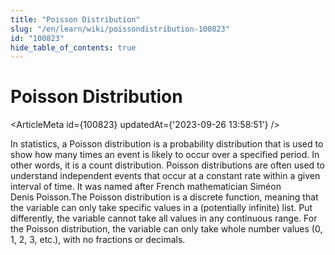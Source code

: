 ```yaml
---
title: "Poisson Distribution"
slug: "/en/learn/wiki/poissondistribution-100823"
id: "100823"
hide_table_of_contents: true
---
```



# Poisson Distribution

<ArticleMeta id={100823} updatedAt={'2023-09-26 13:58:51'} />
<div className='border-solid border-b border-t-0 my-4 border-[var(--ifm-color-gray-300)]' />

In statistics, a Poisson distribution is a probability distribution that is used to show how many times an event is likely to occur over a specified period. In other words, it is a count distribution. Poisson distributions are often used to understand independent events that occur at a constant rate within a given interval of time. It was named after French mathematician Siméon Denis Poisson.The Poisson distribution is a discrete function, meaning that the variable can only take specific values in a (potentially infinite) list. Put differently, the variable cannot take all values in any continuous range. For the Poisson distribution, the variable can only take whole number values (0, 1, 2, 3, etc.), with no fractions or decimals.
